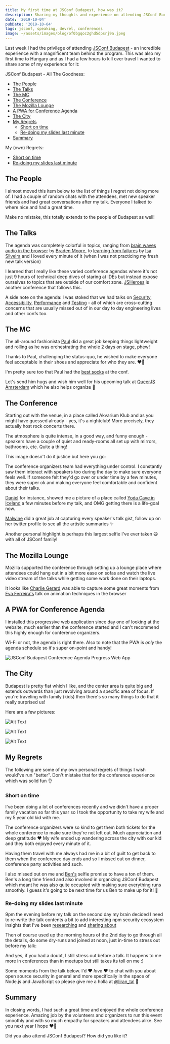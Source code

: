 ```yaml
---
title: My first time at JSConf Budapest, how was it?
description: Sharing my thoughts and experience on attending JSConf Budapest for the first time
date: '2019-10-04'
pubDate: '2019-10-04'
tags: jsconf, speaking, devrel, conferences
image: ~/assets/images/blog/of0bgqoc2ghd5dpsrj9a.jpeg
---
```



Last week I had the privilege of attending [JSConf Budapest](https://jsconfbp.com) - an incredible experience with a magnificent team behind the program. This was also my first time to Hungary and as I had a few hours to kill over travel I wanted to share some of my experience for it:

JSConf Budapest - All The Goodness:

- [The People](#the-people)
- [The Talks](#the-talks)
- [The MC](#the-mc)
- [The Conference](#the-conference)
- [The Mozilla Lounge](#the-mozilla-lounge)
- [A PWA for Conference Agenda](#a-pwa-for-conference-agenda)
- [The City](#the-city)
- [My Regrets](#my-regrets)
  - [Short on time](#short-on-time)
  - [Re-doing my slides last minute](#re-doing-my-slides-last-minute)
- [Summary](#summary)

My (own) Regrets:

- [Short on time](#short-on-time)
- [Re-doing my slides last minute](#slides-redo)

## The People

I almost moved this item below to the list of things I regret not doing more of. I had a couple of random chats with the attendees, met new speaker friends and had great conversations after my talk. Everyone I talked to where nice and had a great time.

Make no mistake, this totally extends to the people of Budapest as well!

## The Talks

The agenda was completely colorful in topics, ranging from [brain waves audio in the browser](https://twitter.com/robrkerr/status/1177546518380912640?s=20) by [Braden Moore](https://twitter.com/braden_rm), to [learning from failures](https://twitter.com/jsconfbp/status/1177608040670990338?s=20) by [Isa Silveira](https://twitter.com/silveira_bells) and I loved every minute of it (when I was not practicing my fresh new talk version)

I learned that I really like these varied conference agendas where it's not just 9 hours of technical deep dives of staring at IDEs but instead expose ourselves to topics that are outside of our comfort zone. [JSHeroes](https://jsheroes.io) is another conference that follows this.

A side note on the agenda: I was stoked that we had talks on [Security](https://twitter.com/jsconfbp/status/1177572957847216130?s=20), [Accessibility](https://twitter.com/jsconfbp/status/1177130554095034369?s=20), [Performance](https://twitter.com/bogy0/status/1177176293537976321?s=20) and [Testing](https://twitter.com/jsconfbp/status/1177145361263202304?s=20) - all of which are cross-cutting concerns that are usually missed out of in our day to day engineering lives and other confs too.

## The MC

The all-around fashionista [Paul](https://twitter.com/paul_v_m) did a great job keeping things lightweight and rolling as he was orchestrating the whole 2 days on stage, phew!

Thanks to Paul, challenging the status-quo, he wished to make everyone feel acceptable in their shoes and appreciate for who they are. ❤️👏

<Tweet id="https://twitter.com/liran_tal/status/1177129309380796418" />

I'm pretty sure too that Paul had the [best socks](https://twitter.com/liran_tal/status/1177166418938384384?s=20) at the conf.

Let's send him hugs and wish him well for his upcoming talk at [QueerJS Amsterdam](https://queerjs.com) which he also helps organize 🎉

## The Conference

Starting out with the venue, in a place called Akvarium Klub and as you might have guessed already - yes, it's a nightclub! More precisely, they actually host rock concerts there.

The atmosphere is quite intense, in a good way, and funny enough - speakers have a couple of quiet and ready-rooms all set up with mirrors, bathrooms, etc. Quite a thing!

This image doesn't do it justice but here you go:

The conference organizers team had everything under control. I constantly saw them interact with speakers too during the day to make sure everyone feels well. If someone felt they'd go over or under time by a few minutes, they were super ok and making everyone feel comfortable and confident about their talks.

[Daniel](https://twitter.com/daniliptak) for instance, showed me a picture of a place called [Yoda Cave in Iceland](http://www.travelociraptor.com/yoda-cave-iceland/) a few minutes before my talk, and OMG getting there is a life-goal now.

[Malwine](https://twitter.com/malweene) did a great job at capturing every speaker's talk gist, follow up on her twitter profile to see all the artistic summaries ✨

Another personal highlight is perhaps this largest selfie I've ever taken 😆 with all of JSConf family!

<Tweet id="https://twitter.com/liran_tal/status/1177626787930656768" />

## The Mozilla Lounge

Mozilla supported the conference through setting up a lounge place where attendees could hang out in a bit more ease on sofas and watch the live video stream of the talks while getting some work done on their laptops.

It looks like [Charlie Gerard](https://twitter.com/devdevcharlie/status/1177571665213054976?s=20) was able to capture some great moments from [Eva Ferreira's](https://twitter.com/evaferreira92) talk on animation techniques in the browser

## A PWA for Conference Agenda

I installed this progressive web application since day one of looking at the website, much earlier than the conference started and I can't recommend this highly enough for conference organizers.

Wi-Fi or not, the agenda is right there. Also to note that the PWA is _only_ the agenda schedule so it's super on-point and handy!

![JSConf Budapest Conference Agenda Progress Web App](/images/blog/2qsl7y098sciehqwoeh7.webp)

## The City

Budapest is pretty flat which I like, and the center area is quite big and extends outwards than just revolving around a specific area of focus. If you're traveling with family (kids) then there's so many things to do that it really surprised us!

Here are a few pictures:

![Alt Text](/images/blog/6fmzk2b5mn7s1ws3jf0c.webp)

![Alt Text](/images/blog/d1o0ofq1384iu4t80wwy.webp)

![Alt Text](/images/blog/oibp1ouh80rc2wmjkwmh.webp)

## My Regrets

The following are some of my own personal regrets of things I wish would've run "better". Don't mistake that for the conference experience which was solid fun 👌

### Short on time

I've been doing a lot of conferences recently and we didn't have a proper family vacation so far this year so I took the opportunity to take my wife and my 5 year old kid with me.

The conference organizers were so kind to get them both tickets for the whole conference to make sure they're not left out. Much appreciation and deep gratitude ❤️ My wife ended up wandering across the city with our kid and they both enjoyed every minute of it.

Having them travel with me always had me in a bit of guilt to get back to them when the conference day ends and so I missed out on dinner, conference party activities and such.

I also missed out on me and [Ben's](https://twitter.com/BenedekGagyi) selfie promise to have a ton of them. Ben's a long time friend and also involved in organizing JSConf Budapest which meant he was also quite occupied with making sure everything runs smoothly. I guess it's going to be next time for us Ben to make up for it! 🤗

### Re-doing my slides last minute

9pm the evening before my talk on the second day my brain decided I need to re-write the talk contents a bit to add interesting npm security ecosystem insights that I've been [researching](https://snyk.io/blog/why-npm-lockfiles-can-be-a-security-blindspot-for-injecting-malicious-modules/) and [sharing about](https://snyk.io/blog/how-much-do-we-really-know-about-how-packages-behave-on-the-npm-registry/)

<Tweet id="https://twitter.com/liran_tal/status/1177489575603630082" />

Then of course used up the morning hours of the 2nd day to go through all the details, do some dry-runs and joined at noon, just in-time to stress out before my talk:

<Tweet id="https://twitter.com/liran_tal/status/1177564450427166721" />

And yes, if you had a doubt, I still stress out before a talk. It happens to me more in conferences than in meetups but still takes its toll on me :)

Some moments from the talk below. I'd ❤️ _love_ ❤️ to chat with you about open source security in general and more specifically in the space of Node.js and JavaScript so please give me a holla at [@liran_tal](https://twitter.com/liran_tal) 🙌

<Tweet id="https://twitter.com/jsconfbp/status/1177572957847216130" />

## Summary

In closing words, I had such a great time and enjoyed the whole conference experience. Amazing job by the volunteers and organizers to run this event smoothly and with so much empathy for speakers and attendees alike. See you next year I hope ❤️🎉

Did you also attend JSConf Budapest? How did you like it?
